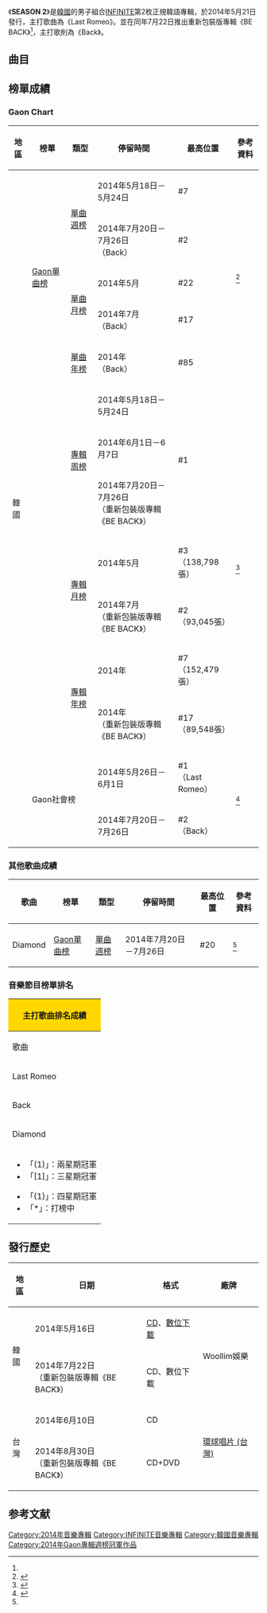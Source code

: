 {{Infobox Album
| Name = SEASON 2
| Cover = INFINITE SEASON 2.jpg
| Artist = [[INFINITE|INFINITE]]
| Type = 專輯
| Released = 2014年5月21日<br>2014年7月22日（BE BACK）<ref name="Repackage">{{cite web|title=INFINITE releases concept image for 'Be Back' comeback!|url=http://www.allkpop.com/article/2014/07/infinite-releases-concept-image-for-be-back-comeback|date=2014-07-13|accessdate=2014-07-17|language=en|archive-date=2014-07-15|archive-url=https://web.archive.org/web/20140715202151/http://www.allkpop.com/article/2014/07/infinite-releases-concept-image-for-be-back-comeback|dead-url=no}}</ref>
| Recorded = 2014年
| Genre = [[韓語流行音樂|韓語流行音樂]]
| Length = 44:30<br>52:15（BE BACK）
| Label = [[Woollim娛樂|Woollim娛樂]]製作<br>[[LOEN娛樂|LOEN娛樂]]發行
| Producer = 李重燁（{{lang|ko|이중엽}}）、Sweetune
| Certification  = 
| Chart position = * 週榜最高排名第1位<small>（5月24日、6月7日，[[Gaon_Chart|Gaon]]）</small> 
| Last album = [[當你墜入愛河|當你墜入愛河]]<br>（2013年）
| This album = '''SEASON 2'''<br>（2014年）
| Next album = [[Fly_Again|Fly Again]]<br>（[[INFINITE_H|INFINITE H]]，2015年）
}}

《'''SEASON 2'''》是[[韓國|韓國]]的男子組合[[INFINITE|INFINITE]]第2枚正規韓語專輯，於2014年5月21日發行，主打歌曲為《Last Romeo》。並在同年7月22日推出重新包裝版專輯《BE BACK》<ref name="Repackage"/>，主打歌則為《Back》。

==曲目==
{{Track listing
| total_length    = 44:30

| title1          = Season 2
| music1          = YUE<br>安俊成（{{lang|ko|안준성}}）
| lyrics1         = 
| arranger1       = YUE<br>安俊成<br>{{link-ko|韓載昊|한재호 (작곡가)}}（{{lang|ko|한재호}}）
| length1         = 1:03

| title2          = Last Romeo
| music2          = 韓載昊<br>金勝洙（{{lang|ko|김승수}}）
| lyrics2         = 宋秀倫（{{lang|ko|송수윤}}）
| arranger2       = 韓載昊<br>金勝洙<br>洪升炫（{{lang|ko|홍승현}}）
| length2         = 3:16

| title3          = Follow Me
| music3          = {{link-ko|尹在雄|J. Yoon|J. Yoon}}（{{lang|ko|제이 윤}}）
| lyrics3         = J. Yoon
| arranger3       = J. Yoon
| length3         = 3:27

| title4          = Rosinante
| note4           = {{lang|ko|로시난테}}
| music4          = 李昌賢（{{lang|ko|이창현}}）<br>韓載昊<br>金勝洙
| lyrics4         = 宋秀倫
| arranger4       = 李昌賢<br>洪升炫
| length4         = 3:09

| title5          = 讓我喘口氣
| note5           = {{lang|ko|숨 좀 쉬자}}
| music5          = G-High<br>李周亨（{{lang|ko|이주형}}）
| lyrics5         = 宋秀倫
| arranger5       = G-High<br>李周亨<br>洪升炫
| length5         = 3:32

| title6          = Light
| note6           = [[金聖圭|聖圭]]主唱
| music6          = J. Yoon
| lyrics6         = [[金聖圭|金聖圭]]
| arranger6       = J. Yoon
| length6         = 3:37

| title7          = Alone
| note7           = [[INFINITE_H|INFINITE H]]主唱
| music7          = Rphabet
| lyrics7         = Rphabet<br>[[張東雨|東雨]]<br>[[李浩沅|Hoya]]
| arranger7       = Rphabet
| length7         = 3:30

| title8          = Memories
| music8          = 韓載昊<br>金勝洙<br>YUE
| lyrics8         = 宋秀倫
| arranger8       = YUE<br>洪升炫
| length8         = 3:39

| title9          = 我這個人
| note9           = {{lang|ko|나란 사람}}
| music9          = J. Yoon
| lyrics9         = J. Yoon
| arranger9       = J. Yoon
| length9         = 3:53

| title10         = Reflex
| music10         = 韓載昊<br>金勝洙<br>高南洙（{{lang|ko|고남수}}）
| lyrics10        = 宋秀倫
| arranger10      = 高南洙<br>洪升炫
| length10        = 3:16

| title11         = 快瘋了
| note11          = {{lang|ja|미치겠어}}、[[INFINITE_F|INFINITE F]]主唱
| music11         = 柯南（{{lang|ko|코난}}）
| lyrics11        = 柯南
| arranger11      = 柯南
| length11        = 3:51

| title12         = 閉上眼
| note12          = {{lang|ko|눈을 감으면}}、[[南優鉉|優鉉]]主唱
| music12         = 南優鉉
| lyrics12        = 南優鉉
| arranger12      = 洪升炫<br>黃鉉（{{lang|ko|황현}}）
| length12        = 5:04

| title13         = 陣雨
| note13          = {{lang|ko|소나기}}
| music13         = 李己（{{lang|ko|이기}}）<br>徐龍裴（{{lang|ko|서용배}}）<br>亨利（{{lang|ko|앙리}}）
| lyrics13        = 李己<br>徐龍裴<br>亨利
| arranger13      = 李己<br>徐龍裴
| length13        = 3:13

}}
{{tracklist
| collapsed       = yes
| total_length    = 52:15
| headline        = 重新包裝版專輯《BE BACK》

| title1          = Season 2
| length1         = 1:03

| title2          = Last Romeo
| length2         = 3:16

| title3          = Back
| music3          = Rphabet
| lyrics3         = Rphabet
| arranger3       = Rphabet
| length3         = 3:53

| title4          = Diamond
| music4          = 李己<br>張元珪（{{lang|ko|장원규}}）<br>Meng李（{{lang|ko|Meng이}}）
| lyrics4         = 李己<br>張元珪
| arranger4       = Meng李
| length4         = 3:51

| title5          = Follow Me
| length5         = 3:27

| title6          = Rosinante
| length6         = 3:09

| title7          = 讓我喘口氣
| length7         = 3:32

| title8          = Light
| note8           = [[金聖圭|聖圭]]主唱
| length8         = 3:37

| title9          = Alone
| note9           = [[INFINITE_H|INFINITE H]]主唱
| length9         = 3:30

| title10         = Memories
| length10        = 3:39

| title11         = 我這個人
| length11        = 3:53

| title12         = Reflex
| length12        = 3:16

| title13         = 快瘋了
| note13          = [[INFINITE_F|INFINITE F]]主唱
| length13        = 3:51

| title14         = 閉上眼
| note14          = [[南優鉉|優鉉]]主唱
| length14        = 5:04

| title15         = 陣雨
| length15        = 3:13

}}

==榜單成績==
===Gaon Chart===
{| class="wikitable" style="text-align:center; width:800px"
|-
! 地區 !! 榜單 !! 類型 !! 停留時間 !! 最高位置 !! 參考資料
|-
| rowspan=14|韓國 || rowspan=5| [[Gaon單曲榜|Gaon單曲榜]] ||rowspan=2| [[2014年Gaon單曲冠軍作品列表|單曲週榜]] || 2014年5月18日－5月24日 || #7 ||rowspan=5|<ref name=gaonsinglechart>{{cite web|url=http://www-new.gaonchart.co.kr/chart/digital.php|title=This links to current week - select the year/month/week from drop down menu|date=|work=Gaon Singles Chart|publisher=Korea Music Content Industry Association|accessdate=2014-06-28|language=ko|deadurl=yes|archiveurl=https://web.archive.org/web/20141113182156/http://www-new.gaonchart.co.kr/chart/digital.php|archivedate=2014-11-13}}</ref>
|-
| 2014年7月20日－7月26日<br>（Back） || #2
|-
|rowspan=2| [[2014年Gaon單曲冠軍作品列表|單曲月榜]] || 2014年5月 || #22 
|-
| 2014年7月<br>（Back） || #17
|-
|[[2014年Gaon單曲冠軍作品列表|單曲年榜]] || 2014年<br>（Back） || #85
|-
|rowspan=7|{{link-en|Gaon專輯榜|Gaon Album Chart}} ||rowspan=3| [[2014年Gaon專輯冠軍作品列表|專輯周榜]] || 2014年5月18日－5月24日 ||rowspan=3| #1 ||rowspan=7|<ref name=gaonalbumchart>{{cite web|url=http://www-new.gaonchart.co.kr/chart/album.php|title=This links to current week - select the year/week from drop down menu|date=|work=Gaon Album Charts|publisher=Korea Music Content Industry Association|accessdate=2014-06-28|language=ko|deadurl=yes|archiveurl=https://web.archive.org/web/20141206021948/http://www-new.gaonchart.co.kr/chart/album.php|archivedate=2014-12-06}}</ref>
|-
| 2014年6月1日－6月7日 
|-
| 2014年7月20日－7月26日<br>（重新包裝版專輯《BE BACK》）
|-
|rowspan=2| [[2014年Gaon專輯冠軍作品列表|專輯月榜]] || 2014年5月 || #3<br>（138,798張）
|-
| 2014年7月<br>（重新包裝版專輯《BE BACK》） || #2<br>（93,045張）
|-
|rowspan=2| [[2014年Gaon專輯冠軍作品列表|專輯年榜]] || 2014年 || #7<br>（152,479張）
|-
| 2014年<br>（重新包裝版專輯《BE BACK》） || #17<br>（89,548張）
|-
|rowspan=2 colspan=2| Gaon社會榜 || 2014年5月26日－6月1日 || #1<br>（Last Romeo） ||rowspan=2|<ref>{{cite web|url=http://www-new.gaonchart.co.kr/social/social.php|title=GAON SOCIAL CHART|publisher=Korea Music Content Industry Association|accessdate=2014-06-28|language=ko|deadurl=yes|archiveurl=https://web.archive.org/web/20140714183559/http://www-new.gaonchart.co.kr/social/social.php|archivedate=2014-07-14}}</ref>
|-
|2014年7月20日－7月26日 || #2<br>（Back）
|}

===其他歌曲成績===
{| class="wikitable" style="text-align:center; width:800px"
|-
! 歌曲 !! 榜單 !! 類型 !! 停留時間 !! 最高位置 !! 參考資料
|-
| Diamond || [[Gaon單曲榜|Gaon單曲榜]] || [[2014年Gaon單曲冠軍作品列表|單曲週榜]] || 2014年7月20日－7月26日 || #20 ||<ref name=gaonsinglechart/>
|}

===音樂節目榜單排名===
{|class="wikitable" style="font-size:small"
!colspan="6" style="background:Gold;"|主打歌曲排名成績
|-
!歌曲!![[Mnet媒體|Mnet]]<br /><small>《[[M!_Countdown|M! Countdown]]》</small>!![[KBS第2頻道|KBS2]]<br /><small>《[[KBS音樂銀行|Music Bank]]》</small>!![[文化廣播_(韓國)|MBC]]<br /><small>《[[Show!_音樂中心|Show! 音樂中心]]》</small>!![[SBS_(韓國)|SBS]]<br /><small>《[[SBS人氣歌謠|人氣歌謠]]》</small>!!備註
|- 
| Last Romeo || '''(1)''' || '''(1)''' || 2 || 3 ||'''MBC MUSIC'''<br>'''[[Show_Champion|Show Champion]]<br>兩週冠軍歌曲'''
|- 
| Back || 2 || 2 || '''1''' || 2 ||'''MBC MUSIC'''<br>'''[[Show_Champion|Show Champion]]'''：3
|-
| Diamond || / || / || / || 16 ||
|-
|colspan="6"|
{{col-begin}}
{{col-2}}
*「(1)」：兩星期冠軍
*「[1]」：三星期冠軍
{{col-break}}
*「{1}」：四星期冠軍
*「*」：打榜中
{{col-end}}
|}

==發行歷史==
{| class="wikitable"
|-
! scope="col"| 地區 !! 日期 !! 格式 !! 廠牌 
|-
| rowspan=2|韓國
| 2014年5月16日
| [[CD|CD]]、[[數位音樂下載|數位下載]]
| rowspan=2|Woollim娛樂
|-
| 2014年7月22日<br>（重新包裝版專輯《BE BACK》）
| CD、數位下載
|-
| rowspan=2|台灣
| 2014年6月10日
| CD
| rowspan=2|[[環球唱片_(台灣)|環球唱片 (台灣)]]
|-
| 2014年8月30日<br>（重新包裝版專輯《BE BACK》）
| CD+DVD
|}

==参考文献==
{{reflist}}
{{INFINITE}}
{{Gaon專輯週榜冠軍 (2014年)|2014年5月24日、6月7日、7月26日，共3週}}

{{DEFAULTSORT:Season 2}}
[[Category:2014年音樂專輯|Category:2014年音樂專輯]]
[[Category:INFINITE音樂專輯|Category:INFINITE音樂專輯]]
[[Category:韓國音樂專輯|Category:韓國音樂專輯]]
[[Category:2014年Gaon專輯週榜冠軍作品|Category:2014年Gaon專輯週榜冠軍作品]]